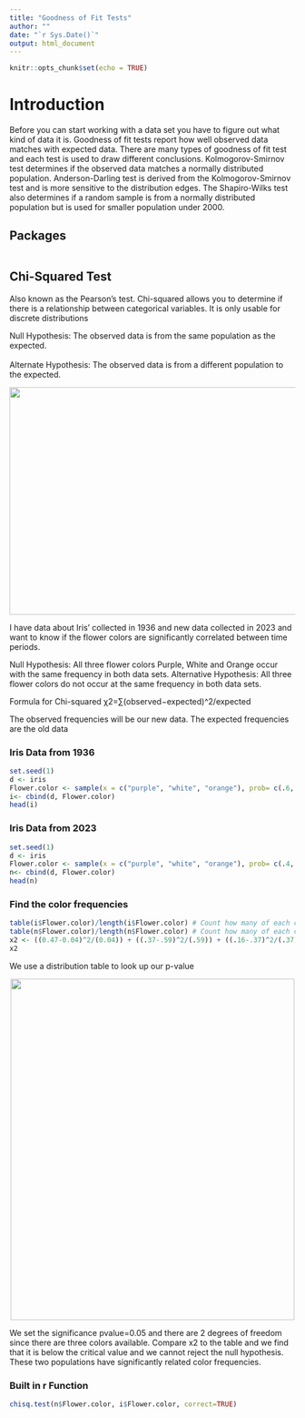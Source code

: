 ```yaml
---
title: "Goodness of Fit Tests"
author: ""
date: "`r Sys.Date()`"
output: html_document
---
```


```r
knitr::opts_chunk$set(echo = TRUE)
```

# Introduction

Before you can start working with a data set you have to figure out what kind of data it is. Goodness of fit tests report how well observed data matches with expected data. There are many types of goodness of fit test and each test is used to draw different conclusions. Kolmogorov-Smirnov test determines if the observed data matches a normally distributed population. Anderson-Darling test is derived from the Kolmogorov-Smirnov test and is more sensitive to the distribution edges. The Shapiro-Wilks test also determines if a random sample is from a normally distributed population but is used for smaller population under 2000.  


## Packages
```r

```


## Chi-Squared Test

Also known as the Pearson's test. Chi-squared allows you to determine if there is a relationship between categorical variables. It is only usable for discrete distributions  

Null Hypothesis: The observed data is from the same population as the expected.<br>  
Alternate Hypothesis: The observed data is from a different population to the expected. 

<center> <img src=https://www.gardenia.net/wp-content/uploads/2023/03/0EN9yBf0b1d0tfs6Ghn2aCUSGhJyjHHqPr0iqj33-1-780x520.webp width="700" height="400"> </center>

I have data about Iris' collected in 1936 and new data collected in 2023 and want to know if the flower colors are significantly correlated between time periods.

Null Hypothesis: All three flower colors Purple, White and Orange occur with the same frequency in both data sets.
Alternative Hypothesis: All three flower colors do not occur at the same frequency in both data sets. 

Formula for Chi-squared
χ2=∑(observed−expected)^2/expected

The observed frequencies will be our new data. The expected frequencies are the old data

### Iris Data from 1936
```r
set.seed(1)
d <- iris
Flower.color <- sample(x = c("purple", "white", "orange"), prob= c(.6, .35, 0.05), size = 150, replace = TRUE)
i<- cbind(d, Flower.color) 
head(i)
```

### Iris Data from 2023
```r
set.seed(1)
d <- iris
Flower.color <- sample(x = c("purple", "white", "orange"), prob= c(.4, .2, .4), size = 150, replace = TRUE)
n<- cbind(d, Flower.color) 
head(n)
```

### Find the color frequencies
```r
table(i$Flower.color)/length(i$Flower.color) # Count how many of each color in the old set
table(n$Flower.color)/length(n$Flower.color) # Count how many of each color in the new set
x2 <- ((0.47-0.04)^2/(0.04)) + ((.37-.59)^2/(.59)) + ((.16-.37)^2/(.37))
x2
```

We use a distribution table to look up our p-value <br>

<center><img src="https://www.scribbr.com/wp-content/uploads/2022/05/chi-square-distribution-table.png" width="500" height="600"></center>

We set the significance pvalue=0.05 and there are 2 degrees of freedom since there are three colors available. Compare x2 to the table and we find that it is below the critical value and we cannot reject the null hypothesis. These two populations have significantly related color frequencies. 

### Built in r Function
```r
chisq.test(n$Flower.color, i$Flower.color, correct=TRUE)
```